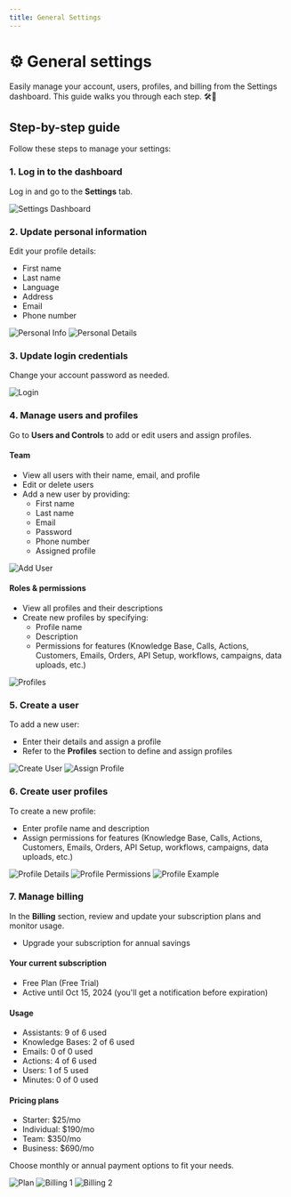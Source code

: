 ```yaml
---
title: General Settings
---
```


# ⚙️ General settings

Easily manage your account, users, profiles, and billing from the Settings dashboard. This guide walks you through each step. 🛠️👤

## Step-by-step guide

Follow these steps to manage your settings:

### 1. Log in to the dashboard
Log in and go to the **Settings** tab.

<img src="https://storage.googleapis.com/helpsessionvideos/Contactswing/images/set1.jpg" alt="Settings Dashboard" />

### 2. Update personal information
Edit your profile details:
- First name
- Last name
- Language
- Address
- Email
- Phone number

<img src="https://storage.googleapis.com/helpsessionvideos/Contactswing/images/set10.jpg" alt="Personal Info" />
<img src="https://storage.googleapis.com/helpsessionvideos/Contactswing/images/personal.jpg" alt="Personal Details" />

### 3. Update login credentials
Change your account password as needed.

<img src="https://storage.googleapis.com/helpsessionvideos/Contactswing/images/login.jpg" alt="Login" />

### 4. Manage users and profiles
Go to **Users and Controls** to add or edit users and assign profiles.

#### Team
- View all users with their name, email, and profile
- Edit or delete users
- Add a new user by providing:
  - First name
  - Last name
  - Email
  - Password
  - Phone number
  - Assigned profile

<img src="https://storage.googleapis.com/helpsessionvideos/Contactswing/images/set9.jpg" alt="Add User" />

#### Roles & permissions
- View all profiles and their descriptions
- Create new profiles by specifying:
  - Profile name
  - Description
  - Permissions for features (Knowledge Base, Calls, Actions, Customers, Emails, Orders, API Setup, workflows, campaigns, data uploads, etc.)

<img src="https://storage.googleapis.com/helpsessionvideos/Contactswing/images/set8.jpg" alt="Profiles" />

### 5. Create a user
To add a new user:
- Enter their details and assign a profile
- Refer to the **Profiles** section to define and assign profiles

<img src="https://storage.googleapis.com/helpsessionvideos/Contactswing/images/set2.jpg" alt="Create User" />
<img src="https://storage.googleapis.com/helpsessionvideos/Contactswing/images/set4.jpg" alt="Assign Profile" />

### 6. Create user profiles
To create a new profile:
- Enter profile name and description
- Assign permissions for features (Knowledge Base, Calls, Actions, Customers, Emails, Orders, API Setup, workflows, campaigns, data uploads, etc.)

<img src="https://storage.googleapis.com/helpsessionvideos/Contactswing/images/set5.jpg" alt="Profile Details" />
<img src="https://storage.googleapis.com/helpsessionvideos/Contactswing/images/set6.jpg" alt="Profile Permissions" />
<img src="https://storage.googleapis.com/helpsessionvideos/Contactswing/images/dev.jpg" alt="Profile Example" />

### 7. Manage billing
In the **Billing** section, review and update your subscription plans and monitor usage.
- Upgrade your subscription for annual savings

#### Your current subscription
- Free Plan (Free Trial)
- Active until Oct 15, 2024 (you'll get a notification before expiration)

#### Usage
- Assistants: 9 of 6 used
- Knowledge Bases: 2 of 6 used
- Emails: 0 of 0 used
- Actions: 4 of 6 used
- Users: 1 of 5 used
- Minutes: 0 of 0 used

#### Pricing plans
- Starter: $25/mo
- Individual: $190/mo
- Team: $350/mo
- Business: $690/mo

Choose monthly or annual payment options to fit your needs.

<img src="https://storage.googleapis.com/helpsessionvideos/Contactswing/images/plan.jpg" alt="Plan" />
<img src="https://storage.googleapis.com/helpsessionvideos/Contactswing/images/bill1.jpg" alt="Billing 1" />
<img src="https://storage.googleapis.com/helpsessionvideos/Contactswing/images/bill2.jpg" alt="Billing 2" />
